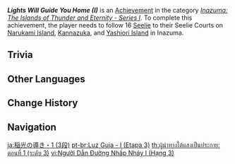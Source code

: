 {{Achievement Infobox
|title        = Lights Will Guide You Home (I)
|id           = 80084
|order id     = 0085
|category     = Inazuma: The Islands of Thunder and Eternity - Series I
|description  = Follow 16 [[Seelie]] to their Seelie Courts on [[Narukami Island]], [[Kannazuka]], and [[Yashiori Island]] in [[Inazuma]].
|requirements = 
|primogems    = 20
|tracking     = Tracks the amount of Seelie found.
|topic        = Seelie
|set          = Lights Will Guide You Home (I)
|tier         = 3
|tiers_total  = 3
}}
'''''Lights Will Guide You Home (I)''''' is an [[Achievement]] in the category ''[[Inazuma: The Islands of Thunder and Eternity - Series I]]''. To complete this achievement, the player needs to follow 16 [[Seelie]] to their Seelie Courts on [[Narukami Island]], [[Kannazuka]], and [[Yashiori Island]] in Inazuma.

==Trivia==
{{Transclude|Lights Will Guide You Home (I)|Trivia}}
<!--
==Video Guides==
{{EVT
|video1   = 
|caption1 = 
}}
-->
==Other Languages==
{{Other Languages|Transclude=Lights Will Guide You Home (I)}}

==Change History==
{{Change History|2.0}}
<!--
==References==
{{Reflist}}
-->
==Navigation==
{{Achievement Navbox}}

[[ja:稲光の導き・1 (3段)]]
[[pt-br:Luz Guia - I (Etapa 3)]]
[[th:ผู้นำทางใต้แสงเป็นประกาย: ตอนที่ 1 (ระดับ 3)]]
[[vi:Người Dẫn Đường Nhấp Nháy I (Hạng 3)]]